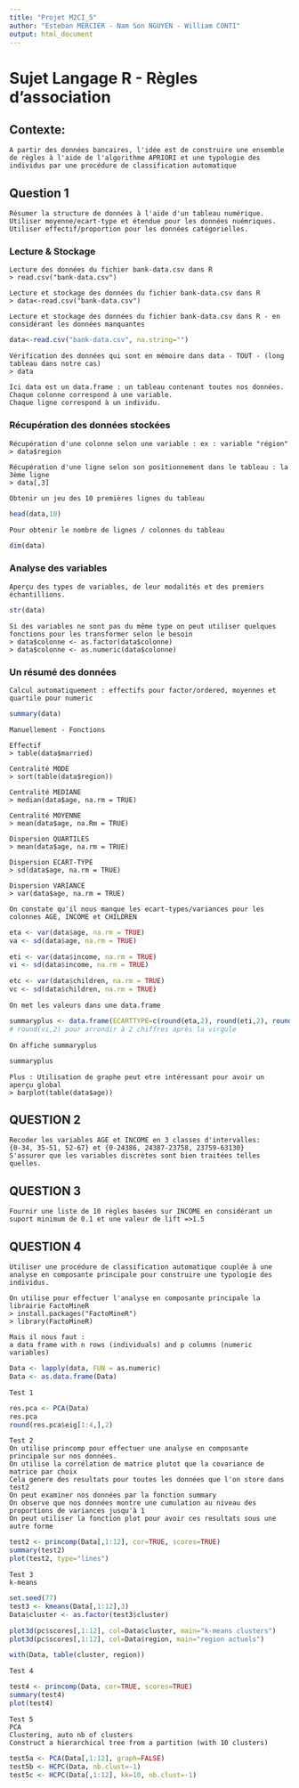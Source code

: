 ```yaml
---
title: "Projet M2CI_5"
author: "Esteban MERCIER - Nam Son NGUYEN - William CONTI"
output: html_document
---
```


# Sujet Langage R - Règles d'association
## Contexte:

```
A partir des données bancaires, l'idée est de construire une ensemble de règles à l'aide de l'algorithme APRIORI et une typologie des individus par une procédure de classification automatique

```

## Question 1

```
Résumer la structure de données à l'aide d'un tableau numérique.
Utiliser moyenne/ecart-type et étendue pour les données nuémriques.
Utiliser effectif/proportion pour les données catégorielles.
```

### Lecture & Stockage


```
Lecture des données du fichier bank-data.csv dans R
> read.csv("bank-data.csv")
```

```
Lecture et stockage des données du fichier bank-data.csv dans R
> data<-read.csv("bank-data.csv")
```

```
Lecture et stockage des données du fichier bank-data.csv dans R - en considérant les données manquantes
```
```r
data<-read.csv("bank-data.csv", na.string="")
```

```
Vérification des données qui sont en mémoire dans data - TOUT - (long tableau dans notre cas)
> data
```

```
Ici data est un data.frame : un tableau contenant toutes nos données.
Chaque colonne correspond à une variable.
Chaque ligne correspond à un individu.
```

### Récupération des données stockées

```
Récupération d'une colonne selon une variable : ex : variable "région"
> data$region
```

```
Récupération d'une ligne selon son positionnement dans le tableau : la 3ème ligne
> data[,3]
```

```
Obtenir un jeu des 10 premières lignes du tableau
```
```r
head(data,10)
```

```
Pour obtenir le nombre de lignes / colonnes du tableau
```
```r
dim(data)
```

### Analyse des variables

```
Aperçu des types de variables, de leur modalités et des premiers échantillions.
```
```r
str(data)
```

```
Si des variables ne sont pas du même type on peut utiliser quelques fonctions pour les transformer selon le besoin
> data$colonne <- as.factor(data$colonne)
> data$colonne <- as.numeric(data$colonne)
```

### Un résumé des données

```
Calcul automatiquement : effectifs pour factor/ordered, moyennes et quartile pour numeric
```
```r
summary(data)
```

```
Manuellement - Fonctions

Effectif
> table(data$married)

Centralité MODE
> sort(table(data$region))

Centralité MEDIANE
> median(data$age, na.rm = TRUE)

Centralité MOYENNE
> mean(data$age, na.Rm = TRUE)

Dispersion QUARTILES
> mean(data$age, na.rm = TRUE)

Dispersion ECART-TYPE
> sd(data$age, na.rm = TRUE)

Dispersion VARIANCE
> var(data$age, na.rm = TRUE)
```

```
On constate qu'il nous manque les ecart-types/variances pour les colonnes AGE, INCOME et CHILDREN
```
```r
eta <- var(data$age, na.rm = TRUE)
va <- sd(data$age, na.rm = TRUE)

eti <- var(data$income, na.rm = TRUE)
vi <- sd(data$income, na.rm = TRUE)

etc <- var(data$children, na.rm = TRUE)
vc <- sd(data$children, na.rm = TRUE)
```

```
On met les valeurs dans une data.frame
```
```r
summaryplus <- data.frame(ECARTTYPE=c(round(eta,2), round(eti,2), round(etc,2)), VARIANCE=c(round(va,2), round(vi,2), round(vc,2)), row.names=c("AGE","INCOME","CHILDREN"))
# round(vi,2) pour arrondir à 2 chiffres après la virgule
```

```
On affiche summaryplus
```
```r
summaryplus
```

```
Plus : Utilisation de graphe peut etre intéressant pour avoir un aperçu global
> barplot(table(data$age))
```

##   QUESTION 2

```
Recoder les variables AGE et INCOME en 3 classes d'intervalles:
{0-34, 35-51, 52-67} et {0-24386, 24387-23758, 23759-63130}
S'assurer que les variables discrètes sont bien traitées telles quelles.
```

##   QUESTION 3

```
Fournir une liste de 10 règles basées sur INCOME en considérant un suport minimum de 0.1 et une valeur de lift =>1.5
```

##   QUESTION 4

```
Utiliser une procédure de classification automatique couplée à une analyse en composante principale pour construire une typologie des individus.
```

```
On utilise pour effectuer l'analyse en composante principale la librairie FactoMineR
> install.packages("FactoMineR")
> library(FactoMineR)

Mais il nous faut :
a data frame with n rows (individuals) and p columns (numeric variables)
```
```r
Data <- lapply(data, FUN = as.numeric)
Data <- as.data.frame(Data)
```

```
Test 1
```
```r
res.pca <- PCA(Data)
res.pca
round(res.pca$eig[1:4,],2)
```

```
Test 2
On utilise princomp pour effectuer une analyse en composante principale sur nos données.
On utilise la corrélation de matrice plutot que la covariance de matrice par choix
Cela genere des resultats pour toutes les données que l'on store dans test2
On peut examiner nos données par la fonction summary
On observe que nos données montre une cumulation au niveau des proportions de variances jusqu'à 1
On peut utiliser la fonction plot pour avoir ces resultats sous une autre forme
```
```r
test2 <- princomp(Data[,1:12], cor=TRUE, scores=TRUE)
summary(test2)
plot(test2, type="lines")
```

```
Test 3
k-means
```
```r
set.seed(77)
test3 <- kmeans(Data[,1:12],3)
Data$cluster <- as.factor(test3$cluster)

plot3d(pc$scores[,1:12], col=Data$cluster, main="k-means clusters")
plot3d(pc$scores[,1:12], col=Data$region, main="region actuels")

with(Data, table(cluster, region))
```

```
Test 4
```
```r
test4 <- princomp(Data, cor=TRUE, scores=TRUE)
summary(test4)
plot(test4)
```

```
Test 5
PCA
Clustering, auto nb of clusters
Construct a hierarchical tree from a partition (with 10 clusters)
```
```r
test5a <- PCA(Data[,1:12], graph=FALSE)
test5b <- HCPC(Data, nb.clust=-1)
test5c <- HCPC(Data[,1:12], kk=10, nb.clust=-1)
```